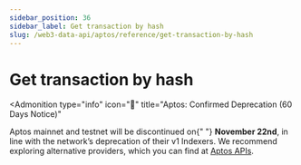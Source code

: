 ```yaml
---
sidebar_position: 36
sidebar_label: Get transaction by hash
slug: /web3-data-api/aptos/reference/get-transaction-by-hash
---
```



# Get transaction by hash


<Admonition
  type="info"
  icon="🚨"
  title="Aptos: Confirmed Deprecation (60 Days Notice)"
>
  <p>
    Aptos mainnet and testnet will be discontinued on{" "}
    <strong>November 22nd</strong>, in line with the network’s deprecation of
    their v1 Indexers. We recommend exploring alternative providers, which you
    can find at <a href="https://aptos.dev/en/build/apis">Aptos APIs</a>.
  </p>
</Admonition>
<ApiReference {...config["aptos-web3"].getTransactionByHash} />
